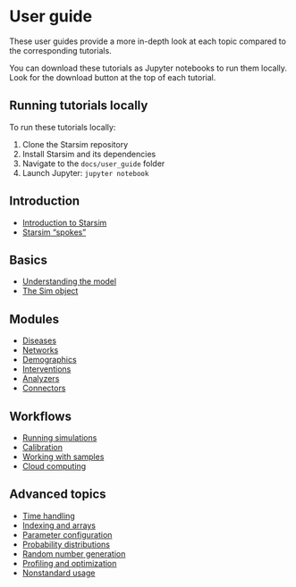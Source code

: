 # User guide

These user guides provide a more in-depth look at each topic compared to the corresponding tutorials.

:::{.callout-note}
You can download these tutorials as Jupyter notebooks to run them locally. Look for the download button at the top of each tutorial.
:::

::: {.callout-tip}
## Running tutorials locally

To run these tutorials locally:

1. Clone the Starsim repository
2. Install Starsim and its dependencies
3. Navigate to the `docs/user_guide` folder
4. Launch Jupyter: `jupyter notebook`
:::

## Introduction

- [Introduction to Starsim](user_guide/intro_starsim.ipynb)
- [Starsim "spokes"](user_guide/intro_spokes.ipynb)

## Basics

- [Understanding the model](user_guide/basics_model.ipynb)
- [The Sim object](user_guide/basics_sim.ipynb)

## Modules

- [Diseases](user_guide/modules_diseases.ipynb)
- [Networks](user_guide/modules_networks.ipynb)
- [Demographics](user_guide/modules_demographics.ipynb)
- [Interventions](user_guide/modules_interventions.ipynb)
- [Analyzers](user_guide/modules_analyzers.ipynb)
- [Connectors](user_guide/modules_connectors.ipynb)

## Workflows

- [Running simulations](user_guide/workflows_run.ipynb)
- [Calibration](user_guide/workflows_calibration.ipynb)
- [Working with samples](user_guide/workflows_samples.ipynb)
- [Cloud computing](user_guide/workflows_cloud.ipynb)

## Advanced topics

- [Time handling](user_guide/advanced_time.ipynb)
- [Indexing and arrays](user_guide/advanced_indexing.ipynb)
- [Parameter configuration](user_guide/advanced_parameters.ipynb)
- [Probability distributions](user_guide/advanced_distributions.ipynb)
- [Random number generation](user_guide/advanced_random.ipynb)
- [Profiling and optimization](user_guide/advanced_profiling.ipynb)
- [Nonstandard usage](user_guide/advanced_nonstandard.ipynb)